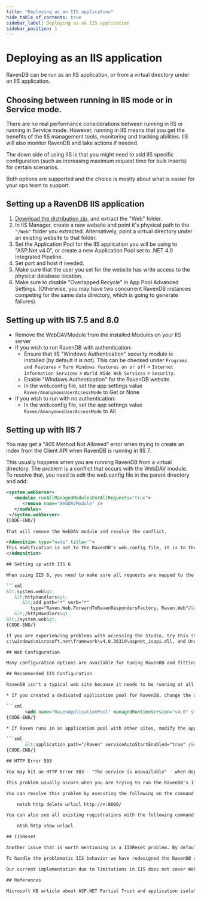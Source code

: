 ```yaml
---
title: "Deploying as an IIS application"
hide_table_of_contents: true
sidebar_label: Deploying as an IIS application
sidebar_position: 1
---
```



# Deploying as an IIS application

RavenDB can be run as an IIS application, or from a virtual directory under an IIS application.

## Choosing between running in IIS mode or in Service mode.

There are no real performance considerations between running in IIS or running in Service mode. However, running in IIS means that you get the benefits of the IIS management tools, monitoring and tracking abilities. IIS will also monitor RavenDB and take actions if needed.

The down side of using IIS is that you might need to add IIS specific configuration (such as increasing maximum request time for bulk inserts) for certain scenarios.

Both options are supported and the choice is mostly about what is easier for your ops team to support.

## Setting up a RavenDB IIS application

1. [Download the distribution zip](https://ravendb.net/download), and extract the "Web" folder.
2. In IIS Manager, create a new website and point it's physical path to the `"/Web"` folder you extracted. Alternatively, point a virtual directory under an existing website to that folder.
3. Set the Application Pool for the IIS application you will be using to "ASP.Net v4.0", or create a new Application Pool set to .NET 4.0 Integrated Pipeline.
4. Set port and host if needed.
5. Make sure that the user you set for the website has write access to the physical database location.
6. Make sure to disable "Overlapped Recycle" in App Pool Advanced Settings.  (Otherwise, you may have two concurrent RavenDB instances competing for the same data directory, which is going to generate failures).

## Setting up with IIS 7.5 and 8.0

* Remove the WebDAVModule from the installed Modules on your IIS server
* If you wish to run RavenDB with authentication:
    * Ensure that IIS "Windows Authentication" security module is installed (by default it is not). This can be checked under `Programs and Features` &gt; `Turn Windows features on or off` &gt; `Internet Information Services` &gt; `World Wide Web Services` &gt; `Security`.
    * Enable "Windows Authentication" for the RavenDB website.
    * In the web.config file, set the app settings value `Raven/AnonymousUserAccessMode` to Get or None
* If you wish to run with no authentication:
    * In the web.config file, set the app settings value `Raven/AnonymousUserAccessMode` to All

## Setting up with IIS 7

You may get a "405 Method Not Allowed" error when trying to create an index from the Client API when RavenDB is running in IIS 7.

This usually happens when you are running RavenDB from a virtual directory. The problem is a conflict that occurs with the WebDAV module. To resolve that, you need to edit the web.config file in the parent directory and add:

```xml
<system.webServer>
   <modules runAllManagedModulesForAllRequests="true">
      <remove name="WebDAVModule" />
   </modules>
 </system.webServer>
{CODE-END/}
 
That will remove the WebDAV module and resolve the conflict.

<Admonition type="note" title="">
This modification is not to the RavenDB's web.config file, it is to the web.config of the parent application.
</Admonition>

## Setting up with IIS 6

When using IIS 6, you need to make sure all requests are mapped to the ASP.NET DLL, and modify the Web.config file and remove the `system.webServer` element and add the following system.web element:

```xml
&lt;system.web&gt;
   &lt;httpHandlers&gt;
      &lt;add path="*" verb="*" 
         type="Raven.Web.ForwardToRavenRespondersFactory, Raven.Web"/&gt;
   &lt;/httpHandlers&gt;
&lt;/system.web&gt;
{CODE-END/}

If you are experiencing problems with accessing the Studio, try this step: Home Directory &gt; Configuration &gt; Wildcard application maps &gt; Insert
c:\windows\microsoft.net\framework\v4.0.30319\aspnet_isapi.dll, and Uncheck Verify file exists.

## Web Configuration

Many configuration options are available for tuning RavenDB and fitting it to your needs. See the [Configuration options](https://ravendb.net/docs/server/administration/configuration) page for complete info.

## Recommended IIS Configuration

RavenDB isn't a typical web site because it needs to be running at all times. In IIS 7.5, you can set this using the following configuration settings:

* If you created a dedicated application pool for RavenDB, change the application pool configuration in the application host file (C:\Windows\System32\inetsrv\config\applicationHost.config) to:

```xml
       <add name="RavenApplicationPool" managedRuntimeVersion="v4.0" startMode="AlwaysRunning" />
{CODE-END/}

* If Raven runs in an application pool with other sites, modify the application host file (C:\Windows\System32\inetsrv\config\applicationHost.config) to: 

```xml
       &lt;application path="/Raven" serviceAutoStartEnabled="true" /&gt;
{CODE-END/}

## HTTP Error 503

You may hit an HTTP Error 503 - "The service is unavailable" - when deploying to IIS, with nothing written to the Event Log.

This problem usually occurs when you are trying to run the RavenDB's IIS site on port 8080 after you have run RavenDB in executable mode. The problem stems from RavenDB reserving the `http://+:8080/` namespace for your user, and when IIS attempts to start a site on the same endpoint, it errors.

You can resolve this problem by executing the following on the command line:

    netsh http delete urlacl http://+:8080/

You can also see all existing registrations with the following command:

    ntsh http show urlacl

## IISReset

Another issue that is worth mentioning is a IISReset problem. By default it gives the IIS server 20 seconds to restart, 60 seconds to stop and 0s to reboot, after that period of time it aborts the thread of the application by using `Thread.Abort()` (in context of a RavenDB it means that we will have to run recovery process next time we start, so it will take even `longer`). In most cases the amount of time might be enough, but when we consider a multi-tenancy feature and possibility of a database recovery process, then the given time might not be enough.

To handle the problematic IIS behavior we have redesigned the RavenDB startup process to handle `Thread.Abort()` more robustly and moved the DB initialization process to a separate, non-dependent by IIS process. More details about the issue and our solution can be found [here](https://ayende.com/blog/158817/things-we-learned-from-production-part-iindash-wake-up-or-i-kill-you-dead).

Our current implementation due to limitations in IIS does not cover WebSite restart scenario when long-running requests are in progress and might cause file access errors. When this problem occurs, the only solution is to **restart** the **IIS** server.

## References

Microsoft KB article about ASP.NET Partial Trust and application isolation - [https://support.microsoft.com/en-us/help/2698981/asp-net-partial-trust-does-not-guarantee-application-isolation](https://support.microsoft.com/en-us/help/2698981/asp-net-partial-trust-does-not-guarantee-application-isolation)
